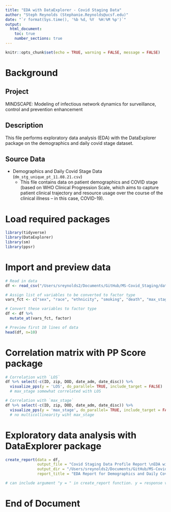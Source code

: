 ```yaml
---
title: "EDA with DataExplorer - Covid Staging Data"
author: "Steph Reynolds (Stephanie.Reynolds@ucsf.edu)"
date: "`r format(Sys.time(), '%b %d, %Y  %H:%M %p')`"
output:
  html_document:
    toc: true
    number_sections: true
---
```


```r
knitr::opts_chunk$set(echo = TRUE, warning = FALSE, message = FALSE)
```

# Background

## Project 
MINDSCAPE: Modeling of infectious network dynamics for surveillance, control and prevention enhancement

## Description
This file performs exploratory data analysis (EDA) with the DataExplorer package on the demographics and daily covid stage dataset.

## Source Data
  - Demographics and Daily Covid Stage Data (`dm_stg_unique_pt_11.08.21.csv`)
    + This file contains data on patient demographics and COVID stage (based on WHO Clinical Progression Scale, which aims to capture patient clinical trajectory and resource usage over the course of the clinical illness -- in this case, COVID-19). 

# Load required packages
```r
library(tidyverse)
library(DataExplorer)
library(sm)
library(ppsr)
```

# Import and preview data 
```r
# Read in data
df <- read_csv("/Users/sreynolds2/Documents/GitHub/MS-Covid_Staging/data/dm_stg_unique_pt_11.08.21.csv")

# Assign list of variables to be converted to factor type 
vars_fct <- c("sex", "race", "ethnicity", "smoking", "death", "max_stage", "stage_adm", "stage_disc")

# Convert these variables to factor type
df <- df %>% 
  mutate_at(vars_fct, factor)

# Preview first 10 lines of data 
head(df, n=10)
```

# Correlation matrix with PP Score package 
```r
# Correlation with `LOS`
df %>% select(-c(ID, zip, DOD, date_adm, date_disc)) %>% 
  visualize_pps(y = 'LOS', do_parallel= TRUE, include_target = FALSE)
  # max_stage somewhat correlated with LOS

# Correlation with `max_stage`
df %>% select(-c(ID, zip, DOD, date_adm, date_disc)) %>% 
  visualize_pps(y = 'max_stage', do_parallel= TRUE, include_target = FALSE)
  # no multicollinearity wiht max_stage 
```

# Exploratory data analysis with DataExplorer package
```r
create_report(data = df, 
              output_file = "Covid Staging Data Profile Report \nEDA with DataExplorer",
              output_dir = "/Users/sreynolds2/Documents/GitHub/MS-Covid_Staging/reports/",
              report_title = "EDA Report for Demographics and Daily Covid Stage Data\nwith DataExplorer package")

# can include argument "y = " in create_report function. y = response variable
```

# End of Document 
